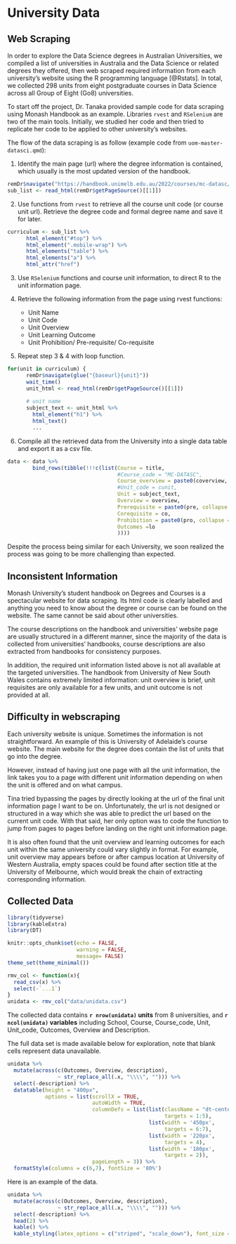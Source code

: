 # University Data {#sec-unidata}

## Web Scraping

In order to explore the Data Science degrees in Australian Universities, we compiled a list of universities in Australia and the Data Science or related degrees they offered, then web scraped required information from each university's website using the R programming language [@Rstats]. In total, we collected 298 units from eight postgraduate courses in Data Science across all Group of Eight (Go8) universities.

To start off the project, Dr. Tanaka provided sample code for data scraping using Monash Handbook as an example. Libraries `rvest` and `RSelenium` are two of the main tools. Initially, we studied her code and then tried to replicate her code to be applied to other university's websites.

The flow of the data scraping is as follow (example code from `uom-master-datasci.qmd`):

1.  Identify the main page (url) where the degree information is contained, which usually is the most updated version of the handbook.
```.r
remDr$navigate("https://handbook.unimelb.edu.au/2022/courses/mc-datasc/course-structure")
sub_list <- read_html(remDr$getPageSource()[[1]])
```

2.  Use functions from `rvest` to retrieve all the course unit code (or course unit url). Retrieve the degree code and formal degree name and save it for later.
```.r
curriculum <- sub_list %>% 
      html_element("#top") %>% 
      html_element(".mobile-wrap") %>% 
      html_elements("table") %>% 
      html_elements("a") %>% 
      html_attr("href")
```

3.  Use `RSelenium` functions and course unit information, to direct R to the unit information page.

4.  Retrieve the following information from the page using rvest functions:

    -   Unit Name
    -   Unit Code
    -   Unit Overview
    -   Unit Learning Outcome
    -   Unit Prohibition/ Pre-requisite/ Co-requisite

5.  Repeat step 3 & 4 with loop function.
```.r
for(unit in curriculum) {
      remDr$navigate(glue("{baseurl}{unit}"))
      wait_time()
      unit_html <- read_html(remDr$getPageSource()[[1]])
      
      # unit name
      subject_text <- unit_html %>% 
        html_element("h1") %>% 
        html_text()
        ...
```

6.  Compile all the retrieved data from the University into a single data table and export it as a csv file.
```.r
data <- data %>% 
        bind_rows(tibble(!!!c(list(Course = title, 
                                   #Course_code = "MC-DATASC", 
                                   Course_overview = paste0(coverview, collapse = " "),
                                   #Unit_code = cunit,
                                   Unit = subject_text,
                                   Overview = overview,
                                   Prerequisite = paste0(pre, collapse = ", "),
                                   Corequisite = co,
                                   Prohibition = paste0(pro, collapse = ", "),
                                   Outcomes =lo
                                   ))))
```

Despite the process being similar for each University, we soon realized the process was going to be more challenging than expected.

## Inconsistent Information

Monash University's student handbook on Degrees and Courses is a spectacular website for data scraping. Its html code is clearly labelled and anything you need to know about the degree or course can be found on the website. The same cannot be said about other universities.

The course descriptions on the handbook and universities' website page are usually structured in a different manner, since the majority of the data is collected from universities' handbooks, course descriptions are also extracted from handbooks for consistency purposes.  

In addition, the required unit information listed above is not all available at the targeted universities. The handbook from University of New South Wales contains extremely limited information: unit overview is brief, unit requisites are only available for a few units, and unit outcome is not provided at all. 

## Difficulty in webscraping 

Each university website is unique. Sometimes the information is not straightforward. An example of this is University of Adelaide's course website. The main website for the degree does contain the list of units that go into the degree.

However, instead of having just one page with all the unit information, the link takes you to a page with different unit information depending on when the unit is offered and on what campus.

Tina tried bypassing the pages by directly looking at the url of the final unit information page I want to be on. Unfortunately, the url is not designed or structured in a way which she was able to predict the url based on the current unit code. With that said, her only option was to code the function to jump from pages to pages before landing on the right unit information page.

It is also often found that the unit overview and learning outcomes for each unit within the same university could vary slightly in format. For example, unit overview may appears before or after campus location at University of Western Australia, empty spaces could be found after section title at the University of Melbourne, which would break the chain of extracting corresponding information. 

## Collected Data

```r
library(tidyverse)
library(kableExtra)
library(DT)

knitr::opts_chunk$set(echo = FALSE,
                      warning = FALSE,
                      message= FALSE)
theme_set(theme_minimal())
```

```r
rmv_col <- function(x){
  read_csv(x) %>% 
  select(-`...1`)
}
unidata <- rmv_col("data/unidata.csv")
```

The collected data contains **`r nrow(unidata)` units** from 8 universities, and **`r ncol(unidata)` variables** including School, Course, Course_code, Unit, Unit_code, Outcomes, Overview and Description. 

::: {.content-visible unless-format="pdf"}
The full data set is made available below for exploration, note that blank cells represent data unavailable.
```r
unidata %>% 
  mutate(across(c(Outcomes, Overview, description), 
                ~ str_replace_all(.x, "\\\\", ""))) %>% 
  select(-description) %>% 
  datatable(height = "400px",
            options = list(scrollX = TRUE,
                           autoWidth = TRUE,
                           columnDefs = list(list(className = "dt-center", 
                                                  targets = 1:5),
                                             list(width = '450px',
                                                  targets = 6:7),
                                             list(width = '220px',
                                                  targets = 4),
                                             list(width = '180px',
                                                  targets = 2)),
                           pageLength = 3)) %>% 
  formatStyle(columns = c(6,7), fontSize = '80%')
```
:::

::: {.content-hidden unless-format="pdf"}
Here is an example of the data.
```r
unidata %>% 
  mutate(across(c(Outcomes, Overview, description), 
                ~ str_replace_all(.x, "\\\\", ""))) %>% 
  select(-description) %>% 
  head(2) %>% 
  kable() %>% 
  kable_styling(latex_options = c("striped", "scale_down"), font_size = 12)
```
:::


